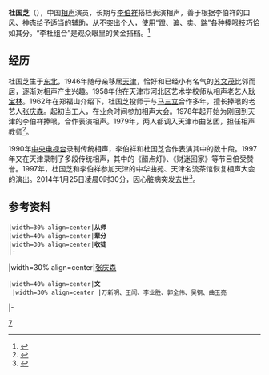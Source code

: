 '''杜国芝'''（{{bd|1944年|5月1日|2014年|1月25日|catIdx=Du}}），中国[[相声|相声]]演员，长期与[[李伯祥|李伯祥]]搭档表演相声，善于根据李伯祥的口风、神态给予适当的辅助，从不突出个人，使用“蹬、谝、卖、踹”各种捧哏技巧恰如其分。“李杜组合”是观众眼里的黄金搭档。<ref>{{cite news|title="捧哏大家"杜国芝逝世 与搭档李伯祥被称"李杜组合"|url=http://culture.people.com.cn/n/2014/0126/c22219-24229199.html|accessdate=2017-01-26|agency=新京报|publisher=人民网|date=2014-01-26|archive-date=2017-02-02|archive-url=https://web.archive.org/web/20170202042913/http://culture.people.com.cn/n/2014/0126/c22219-24229199.html|dead-url=no}}</ref>

==经历==
杜国芝生于[[中国东北地区|东北]]，1946年随母亲移居[[天津|天津]]，恰好和已经小有名气的[[苏文茂|苏文茂]]比邻而居，逐渐对相声产生兴趣。1958年他在天津市河北区艺术学校师从相声老艺人[[耿宝林|耿宝林]]。1962年在郑福山介绍下，杜国芝投师于与[[马三立|马三立]]合作多年，擅长捧哏的老艺人[[张庆森|张庆森]]。起初当工人，在业余时间参加相声大会。1978年起开始为刚回到天津的李伯祥捧哏，合作表演相声。1979年，两人都调入天津市曲艺团，担任相声教师<ref name="杜国芝采访">{{cite web|title=有“捧”才会“哏儿”——访相声名家杜国芝|work=天津广播电视报的博客|url=http://blog.sina.com.cn/s/blog_6974e3a401016jqt.html|accessdate=2014-01-28|archive-date=2017-02-02|archive-url=https://web.archive.org/web/20170202045222/http://blog.sina.com.cn/s/blog_6974e3a401016jqt.html|dead-url=no}}</ref>。

1990年[[中国中央电视台|中央电视台]]录制传统相声，李伯祥和杜国芝合作表演其中的数十段。1997年又在天津录制了多段传统相声，其中的《醋点灯》、《财迷回家》等节目倍受赞誉。1997年，杜国芝和李伯祥参加天津的中华曲苑、天津名流茶馆恢复相声大会的演出。2014年1月25日凌晨0时30分，因心脏病突发去世<ref>{{cite news|title=“李杜组合”相声演员杜国芝去世 一生献给艺术|url=http://yule.sohu.com/20140128/n394324961.shtml|accessdate=2014-01-28|agency=光明日报|publisher=搜狐娱乐|archive-date=2017-02-02|archive-url=https://web.archive.org/web/20170202030506/http://yule.sohu.com/20140128/n394324961.shtml|dead-url=no}}</ref>。

==参考资料==
<references/>

{{start box}}
 |width=30% align=center|'''从师'''
 |width=40% align=center|'''辈分'''
 |width=30% align=center|'''收徒'''
 |-
|width=30% align=center|[[张庆森|张庆森]]
 |width=40% align=center|'''文'''<br />
 |width=30% align=center |万新明、王闰、李业胜、郭全伟、吴钢、曲玉亮
|-
{{end box}}

[[category:相声演员|7]]